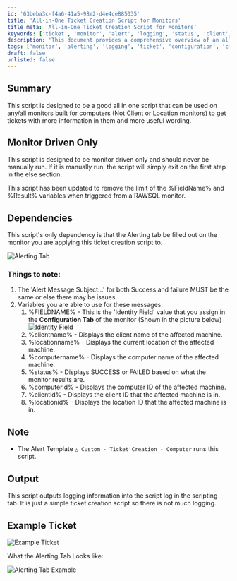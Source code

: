 ```yaml
---
id: '63beba3c-f4a6-41a5-98e2-d4e4ce885035'
title: 'All-in-One Ticket Creation Script for Monitors'
title_meta: 'All-in-One Ticket Creation Script for Monitors'
keywords: ['ticket', 'monitor', 'alert', 'logging', 'status', 'client', 'location', 'computer']
description: 'This document provides a comprehensive overview of an all-in-one script designed for monitors that generates detailed tickets with useful information. It is specifically tailored for use in a monitor-driven environment, ensuring efficient ticket creation without manual intervention. The script includes variables for enhanced alert messages and is dependent on the configuration of the monitor’s alerting tab.'
tags: ['monitor', 'alerting', 'logging', 'ticket', 'configuration', 'client', 'location', 'computer']
draft: false
unlisted: false
---
```

## Summary

This script is designed to be a good all in one script that can be used on any/all monitors built for computers (Not Client or Location monitors) to get tickets with more information in them and more useful wording.

## Monitor Driven Only

This script is designed to be monitor driven only and should never be manually run. If it is manually run, the script will simply exit on the first step in the else section.

This script has been updated to remove the limit of the %FieldName% and %Result% variables when triggered from a RAWSQL monitor.

## Dependencies

This script's only dependency is that the Alerting tab be filled out on the monitor you are applying this ticket creation script to.

![Alerting Tab](../../../static/img/Ticket-Creation---Computer/image_1.png)

### Things to note:
1. The 'Alert Message Subject...' for both Success and failure MUST be the same or else there may be issues.
2. Variables you are able to use for these messages:
   1. %FIELDNAME% - This is the 'Identity Field' value that you assign in the **Configuration Tab** of the monitor (Shown in the picture below)
      ![Identity Field](../../../static/img/Ticket-Creation---Computer/image_2.png)
   2. %clientname% - Displays the client name of the affected machine.
   3. %locationname% - Displays the current location of the affected machine.
   4. %computername% - Displays the computer name of the affected machine.
   5. %status% - Displays SUCCESS or FAILED based on what the monitor results are.
   6. %computerid% - Displays the computer ID of the affected machine.
   7. %clientid% - Displays the client ID that the affected machine is in.
   8. %locationid% - Displays the location ID that the affected machine is in.

## Note

- The Alert Template `△ Custom - Ticket Creation - Computer` runs this script.

## Output

This script outputs logging information into the script log in the scripting tab. It is just a simple ticket creation script so there is not much logging.

## Example Ticket

![Example Ticket](../../../static/img/Ticket-Creation---Computer/image_3.png)

What the Alerting Tab Looks like:

![Alerting Tab Example](../../../static/img/Ticket-Creation---Computer/image_4.png)











